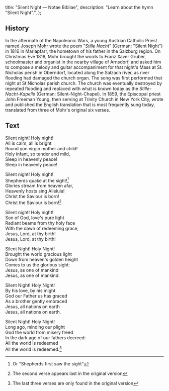   title: "Silent Night — Notae Bibliae",
  description: "Learn about the hymn \"Silent Night\".",
};

<Initial text="Silent Night" />

## History

In the aftermath of the Napoleonic Wars, a young Austrian Catholic Priest named [Joseph Mohr](/liturgy/music/composers/joseph-mohr) wrote the poem "*Stille Nacht*" (German: "Silent Night") in 1816 in Mariapfarr, the hometown of his father in the Salzburg region. On Christmas Eve 1818, Mohr brought the words to Franz Xaver Gruber, schoolmaster and organist in the nearby village of Arnsdorf, and asked him to compose a melody and guitar accompaniment for that night's Mass at St. Nicholas perish in Oberndorf, located along the Salzach river, as river flooding had damaged the church organ. The song was first performed that night at St Nicholas parish church. The church was eventually destroyed by repeated flooding and replaced with what is known today as the *Stille-Nacht-Kapelle* (German: Silent-Night-Chapel). In 1859, the Episcopal priest John Freeman Young, then serving at Trinity Church in New York City, wrote and published the English translation that is most frequently sung today, translated from three of Mohr's original six verses.

## Text

Silent night! Holy night!<br/>
All is calm, all is bright<br/>
Round yon virgin mother and child!<br/>
Holy infant, so tender and mild,<br/>
Sleep in heavenly peace!<br/>
Sleep in heavenly peace!

Silent night! Holy night!<br/>
Shepherds quake at the sight![^1]<br/>
Glories stream from heaven afar,<br/>
Heavenly hosts sing Alleluia!<br/>
Christ the Saviour is born!<br/>
Christ the Saviour is born![^2]

Silent night! Holy night!<br/>
Son of God, love's pure light<br/>
Radiant beams from thy holy face<br/>
With the dawn of redeeming grace,<br/>
Jesus, Lord, at thy birth!<br/>
Jesus, Lord, at thy birth!

Silent Night! Holy Night!<br/>
Brought the world gracious light<br/>
Down from heaven's golden height<br/>
Comes to us the glorious sight:<br/>
Jesus, as one of mankind<br/>
Jesus, as one of mankind.

Silent Night! Holy Night!<br/>
By his love, by his might<br/>
God our Father us has graced<br/>
As a brother gently embraced<br/>
Jesus, all nations on earth<br/>
Jesus, all nations on earth.

Silent Night! Holy Night!<br/>
Long ago, minding our plight<br/>
God the world from misery freed<br/>
In the dark age of our fathers decreed:<br/>
All the world is redeemed<br/>
All the world is redeemed.[^3]

[^1]: Or "Shepherds first saw the sight"
[^2]: The second verse appears last in the original version
[^3]: The last three verses are only found in the original version
